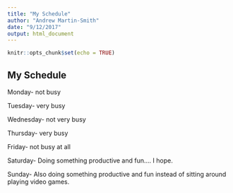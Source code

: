 ```yaml
---
title: "My Schedule"
author: "Andrew Martin-Smith"
date: "9/12/2017"
output: html_document
---
```


```r
knitr::opts_chunk$set(echo = TRUE)
```

## My Schedule

Monday- not busy

Tuesday- very busy

Wednesday- not very busy

Thursday- very busy

Friday- not busy at all

Saturday- Doing something productive and fun.... I hope.

Sunday- Also doing something productive and fun instead of sitting around playing video games.
